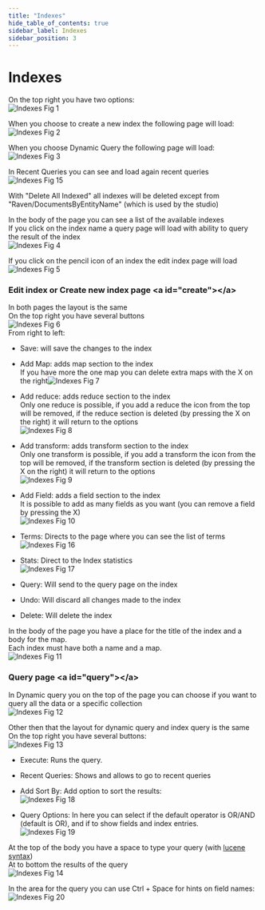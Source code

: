 ```yaml
---
title: "Indexes"
hide_table_of_contents: true
sidebar_label: Indexes
sidebar_position: 3
---
```



# Indexes
On the top right you have two options:  
![Indexes Fig 1](./assets/studio_indexes_1.PNG)

When you choose to create a new index the following page will load:  
![Indexes Fig 2](./assets/studio_indexes_2.PNG)  

When you choose Dynamic Query the following page will load:  
![Indexes Fig 3](./assets/studio_indexes_3.PNG) 

In Recent Queries you can see and load again recent queries  
![Indexes Fig 15](./assets/studio_indexes_15.PNG) 

With "Delete All Indexed" all indexes will be deleted except from "Raven/DocumentsByEntityName" (which is used by the studio)

In the body of the page you can see a list of the available indexes  
If you click on the index name a query page will load with ability to query the result of the index  
![Indexes Fig 4](./assets/studio_indexes_4.PNG) 

If you click on the pencil icon of an index the edit index page will load  
![Indexes Fig 5](./assets/studio_indexes_5.PNG)  

### Edit index or Create new index page &lt;a id="create"&gt;&lt;/a&gt;
In both pages the layout is the same  
On the top right you have several buttons  
![Indexes Fig 6](./assets/studio_indexes_6.PNG)  
From right to left:  

- Save: will save the changes to the index 
 
- Add Map: adds map section to the index  
If you have more the one map you can delete extra maps with the X on the right![Indexes Fig 7](./assets/studio_indexes_7.PNG) 

- Add reduce: adds reduce section to the index  
Only one reduce is possible, if you add a reduce the icon from the top will be removed, if the reduce section is deleted (by pressing the X on the right) it will return to the options  
![Indexes Fig 8](./assets/studio_indexes_8.PNG) 

- Add transform: adds transform section to the index  
Only one transform is possible, if you add a transform the icon from the top will be removed, if the transform section is deleted (by pressing the X on the right) it will return to the options  
![Indexes Fig 9](./assets/studio_indexes_9.PNG) 

- Add Field: adds a field section to the index   
It is possible to add as many fields as you want (you can remove a field by pressing the X)    
![Indexes Fig 10](./assets/studio_indexes_10.PNG)

- Terms: Directs to the page where you can see the list of terms  
![Indexes Fig 16](./assets/studio_indexes_16.PNG)

- Stats: Direct to the Index statistics  
![Indexes Fig 17](./assets/studio_indexes_17.PNG)
- Query: Will send to the query page on the index 
- Undo: Will discard all changes made to the index
- Delete: Will delete the index

In the body of the page you have a place for the title of the index and a body for the map.  
Each index must have both a name and a map.  
![Indexes Fig 11](./assets/studio_indexes_11.PNG)

### Query page &lt;a id="query"&gt;&lt;/a&gt;
In Dynamic query you on the top of the page you can choose if you want to query all the data or a specific collection  
![Indexes Fig 12](./assets/studio_indexes_12.PNG)

Other then that the layout for dynamic query and index query is the same  
On the top right you have several buttons:  
![Indexes Fig 13](./assets/studio_indexes_13.PNG)  

- Execute: Runs the query.
- Recent Queries: Shows and allows to go to recent queries
- Add Sort By: Add option to sort the results:  
![Indexes Fig 18](./assets/studio_indexes_18.PNG)  

- Query Options: In here you can select if the default operator is OR/AND (default is OR), and if to show fields and index entries.  
![Indexes Fig 19](./assets/studio_indexes_19.PNG)  


At the top of the body you have a space to type your query (with [lucene syntax](https://www.codeproject.com/Articles/29755/Introducing-Lucene-Net))  
At to bottom the results of the query  
![Indexes Fig 14](./assets/studio_indexes_14.PNG) 

In the area for the query you can use Ctrl + Space for hints on field names:  
![Indexes Fig 20](./assets/studio_indexes_20.PNG) 

